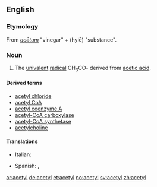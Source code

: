 ==English==

===Etymology===
From {{etyl|la}} ''[[acetum|acētum]]'' "vinegar" + {{etyl|grc}} ''{{polytonic|[[ὕλη]]}}'' (hylē) "substance".

===Noun===
{{en-noun}}

# {{organic chemistry}} The [[univalent]] [[radical]] CH<sub>3</sub>CO- derived from [[acetic acid]].

====Derived terms====
* [[acetyl chloride]]
* [[acetyl CoA]]
* [[acetyl coenzyme A]]
* [[acetyl-CoA carboxylase]]
* [[acetyl-CoA synthetase]]
* [[acetylcholine]]

====Translations====
{{trans-top|univalent radical}}
* Italian: {{t-|it|acetile|m}}
{{trans-mid}}
* Spanish: {{t-|es|acetil|m}}, {{t-|es|acetilo|m}}
{{bottom}}

[[ar:acetyl]]
[[de:acetyl]]
[[et:acetyl]]
[[no:acetyl]]
[[sv:acetyl]]
[[zh:acetyl]]